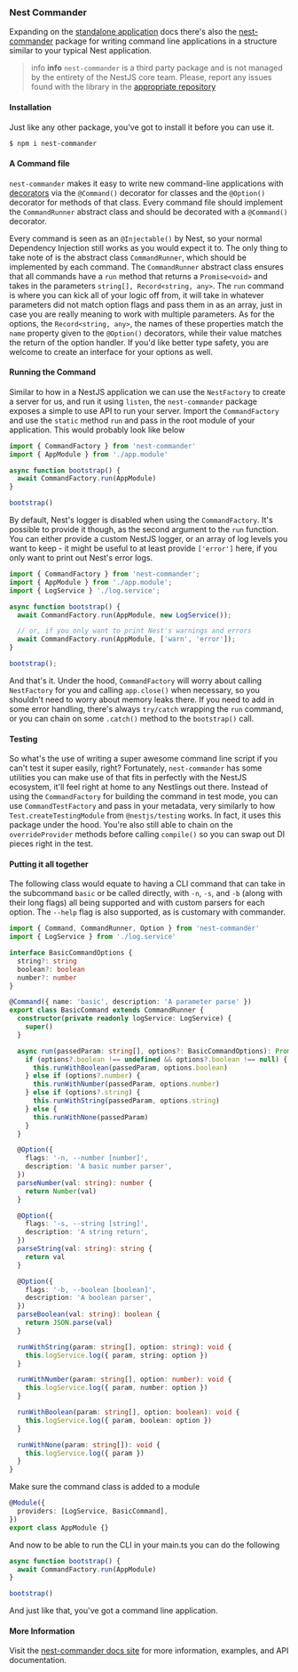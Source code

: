 ### Nest Commander

Expanding on the [standalone application](/standalone-applications) docs there's also the [nest-commander](https://jmcdo29.github.io/nest-commander) package for writing command line applications in a structure similar to your typical Nest application.

> info **info** `nest-commander` is a third party package and is not managed by the entirety of the NestJS core team. Please, report any issues found with the library in the [appropriate repository](https://github.com/jmcdo29/nest-commander/issues/new/choose)

#### Installation

Just like any other package, you've got to install it before you can use it.

```bash
$ npm i nest-commander
```

#### A Command file

`nest-commander` makes it easy to write new command-line applications with [decorators](https://www.typescriptlang.org/docs/handbook/decorators.html) via the `@Command()` decorator for classes and the `@Option()` decorator for methods of that class. Every command file should implement the `CommandRunner` abstract class and should be decorated with a `@Command()` decorator.

Every command is seen as an `@Injectable()` by Nest, so your normal Dependency Injection still works as you would expect it to. The only thing to take note of is the abstract class `CommandRunner`, which should be implemented by each command. The `CommandRunner` abstract class ensures that all commands have a `run` method that returns a `Promise<void>` and takes in the parameters `string[], Record<string, any>`. The `run` command is where you can kick all of your logic off from, it will take in whatever parameters did not match option flags and pass them in as an array, just in case you are really meaning to work with multiple parameters. As for the options, the `Record<string, any>`, the names of these properties match the `name` property given to the `@Option()` decorators, while their value matches the return of the option handler. If you'd like better type safety, you are welcome to create an interface for your options as well.

#### Running the Command

Similar to how in a NestJS application we can use the `NestFactory` to create a server for us, and run it using `listen`, the `nest-commander` package exposes a simple to use API to run your server. Import the `CommandFactory` and use the `static` method `run` and pass in the root module of your application. This would probably look like below

```ts
import { CommandFactory } from 'nest-commander'
import { AppModule } from './app.module'

async function bootstrap() {
  await CommandFactory.run(AppModule)
}

bootstrap()
```

By default, Nest's logger is disabled when using the `CommandFactory`. It's possible to provide it though, as the second argument to the `run` function. You can either provide a custom NestJS logger, or an array of log levels you want to keep - it might be useful to at least provide `['error']` here, if you only want to print out Nest's error logs.

```ts
import { CommandFactory } from 'nest-commander';
import { AppModule } from './app.module';
import { LogService } './log.service';

async function bootstrap() {
  await CommandFactory.run(AppModule, new LogService());

  // or, if you only want to print Nest's warnings and errors
  await CommandFactory.run(AppModule, ['warn', 'error']);
}

bootstrap();
```

And that's it. Under the hood, `CommandFactory` will worry about calling `NestFactory` for you and calling `app.close()` when necessary, so you shouldn't need to worry about memory leaks there. If you need to add in some error handling, there's always `try/catch` wrapping the `run` command, or you can chain on some `.catch()` method to the `bootstrap()` call.

#### Testing

So what's the use of writing a super awesome command line script if you can't test it super easily, right? Fortunately, `nest-commander` has some utilities you can make use of that fits in perfectly with the NestJS ecosystem, it'll feel right at home to any Nestlings out there. Instead of using the `CommandFactory` for building the command in test mode, you can use `CommandTestFactory` and pass in your metadata, very similarly to how `Test.createTestingModule` from `@nestjs/testing` works. In fact, it uses this package under the hood. You're also still able to chain on the `overrideProvider` methods before calling `compile()` so you can swap out DI pieces right in the test.

#### Putting it all together

The following class would equate to having a CLI command that can take in the subcommand `basic` or be called directly, with `-n`, `-s`, and `-b` (along with their long flags) all being supported and with custom parsers for each option. The `--help` flag is also supported, as is customary with commander.

```ts
import { Command, CommandRunner, Option } from 'nest-commander'
import { LogService } from './log.service'

interface BasicCommandOptions {
  string?: string
  boolean?: boolean
  number?: number
}

@Command({ name: 'basic', description: 'A parameter parse' })
export class BasicCommand extends CommandRunner {
  constructor(private readonly logService: LogService) {
    super()
  }

  async run(passedParam: string[], options?: BasicCommandOptions): Promise<void> {
    if (options?.boolean !== undefined && options?.boolean !== null) {
      this.runWithBoolean(passedParam, options.boolean)
    } else if (options?.number) {
      this.runWithNumber(passedParam, options.number)
    } else if (options?.string) {
      this.runWithString(passedParam, options.string)
    } else {
      this.runWithNone(passedParam)
    }
  }

  @Option({
    flags: '-n, --number [number]',
    description: 'A basic number parser',
  })
  parseNumber(val: string): number {
    return Number(val)
  }

  @Option({
    flags: '-s, --string [string]',
    description: 'A string return',
  })
  parseString(val: string): string {
    return val
  }

  @Option({
    flags: '-b, --boolean [boolean]',
    description: 'A boolean parser',
  })
  parseBoolean(val: string): boolean {
    return JSON.parse(val)
  }

  runWithString(param: string[], option: string): void {
    this.logService.log({ param, string: option })
  }

  runWithNumber(param: string[], option: number): void {
    this.logService.log({ param, number: option })
  }

  runWithBoolean(param: string[], option: boolean): void {
    this.logService.log({ param, boolean: option })
  }

  runWithNone(param: string[]): void {
    this.logService.log({ param })
  }
}
```

Make sure the command class is added to a module

```ts
@Module({
  providers: [LogService, BasicCommand],
})
export class AppModule {}
```

And now to be able to run the CLI in your main.ts you can do the following

```ts
async function bootstrap() {
  await CommandFactory.run(AppModule)
}

bootstrap()
```

And just like that, you've got a command line application.

#### More Information

Visit the [nest-commander docs site](https://jmcdo29.github.io/nest-commander) for more information, examples, and API documentation.
